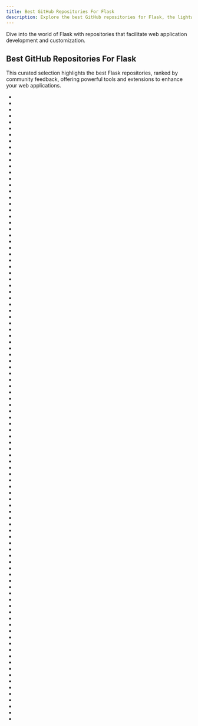 ```yaml
---
title: Best GitHub Repositories For Flask
description: Explore the best GitHub repositories for Flask, the lightweight WSGI web application framework for Python.
---
```

Dive into the world of Flask with repositories that facilitate web application development and customization.

## Best GitHub Repositories For Flask

This curated selection highlights the best Flask repositories, ranked by community feedback, offering powerful tools and extensions to enhance your web applications.

- <Badge owner="pallets" repoName="flask" stars="https://img.shields.io/github/stars/pallets/flask?style=flat&logoSize=auto" forks="https://img.shields.io/github/forks/pallets/flask?style=flat&logoSize=auto"/>
- <Badge owner="apache" repoName="superset" stars="https://img.shields.io/github/stars/apache/superset?style=flat&logoSize=auto" forks="https://img.shields.io/github/forks/apache/superset?style=flat&logoSize=auto"/>
- <Badge owner="Asabeneh" repoName="30-Days-Of-Python" stars="https://img.shields.io/github/stars/Asabeneh/30-Days-Of-Python?style=flat&logoSize=auto" forks="https://img.shields.io/github/forks/Asabeneh/30-Days-Of-Python?style=flat&logoSize=auto"/>
- <Badge owner="plotly" repoName="dash" stars="https://img.shields.io/github/stars/plotly/dash?style=flat&logoSize=auto" forks="https://img.shields.io/github/forks/plotly/dash?style=flat&logoSize=auto"/>
- <Badge owner="postmanlabs" repoName="httpbin" stars="https://img.shields.io/github/stars/postmanlabs/httpbin?style=flat&logoSize=auto" forks="https://img.shields.io/github/forks/postmanlabs/httpbin?style=flat&logoSize=auto"/>
- <Badge owner="humiaozuzu" repoName="awesome-flask" stars="https://img.shields.io/github/stars/humiaozuzu/awesome-flask?style=flat&logoSize=auto" forks="https://img.shields.io/github/forks/humiaozuzu/awesome-flask?style=flat&logoSize=auto"/>
- <Badge owner="Miserlou" repoName="Zappa" stars="https://img.shields.io/github/stars/Miserlou/Zappa?style=flat&logoSize=auto" forks="https://img.shields.io/github/forks/Miserlou/Zappa?style=flat&logoSize=auto"/>
- <Badge owner="benbusby" repoName="whoogle-search" stars="https://img.shields.io/github/stars/benbusby/whoogle-search?style=flat&logoSize=auto" forks="https://img.shields.io/github/forks/benbusby/whoogle-search?style=flat&logoSize=auto"/>
- <Badge owner="miguelgrinberg" repoName="flasky" stars="https://img.shields.io/github/stars/miguelgrinberg/flasky?style=flat&logoSize=auto" forks="https://img.shields.io/github/forks/miguelgrinberg/flasky?style=flat&logoSize=auto"/>
- <Badge owner="vvbbnn00" repoName="WARP-Clash-API" stars="https://img.shields.io/github/stars/vvbbnn00/WARP-Clash-API?style=flat&logoSize=auto" forks="https://img.shields.io/github/forks/vvbbnn00/WARP-Clash-API?style=flat&logoSize=auto"/>
- <Badge owner="jofpin" repoName="trape" stars="https://img.shields.io/github/stars/jofpin/trape?style=flat&logoSize=auto" forks="https://img.shields.io/github/forks/jofpin/trape?style=flat&logoSize=auto"/>
- <Badge owner="dvf" repoName="blockchain" stars="https://img.shields.io/github/stars/dvf/blockchain?style=flat&logoSize=auto" forks="https://img.shields.io/github/forks/dvf/blockchain?style=flat&logoSize=auto"/>
- <Badge owner="ipkn" repoName="crow" stars="https://img.shields.io/github/stars/ipkn/crow?style=flat&logoSize=auto" forks="https://img.shields.io/github/forks/ipkn/crow?style=flat&logoSize=auto"/>
- <Badge owner="flask-restful" repoName="flask-restful" stars="https://img.shields.io/github/stars/flask-restful/flask-restful?style=flat&logoSize=auto" forks="https://img.shields.io/github/forks/flask-restful/flask-restful?style=flat&logoSize=auto"/>
- <Badge owner="pyeve" repoName="eve" stars="https://img.shields.io/github/stars/pyeve/eve?style=flat&logoSize=auto" forks="https://img.shields.io/github/forks/pyeve/eve?style=flat&logoSize=auto"/>
- <Badge owner="joeyespo" repoName="grip" stars="https://img.shields.io/github/stars/joeyespo/grip?style=flat&logoSize=auto" forks="https://img.shields.io/github/forks/joeyespo/grip?style=flat&logoSize=auto"/>
- <Badge owner="pallets-eco" repoName="flask-admin" stars="https://img.shields.io/github/stars/pallets-eco/flask-admin?style=flat&logoSize=auto" forks="https://img.shields.io/github/forks/pallets-eco/flask-admin?style=flat&logoSize=auto"/>
- <Badge owner="Python3WebSpider" repoName="ProxyPool" stars="https://img.shields.io/github/stars/Python3WebSpider/ProxyPool?style=flat&logoSize=auto" forks="https://img.shields.io/github/forks/Python3WebSpider/ProxyPool?style=flat&logoSize=auto"/>
- <Badge owner="CTFd" repoName="CTFd" stars="https://img.shields.io/github/stars/CTFd/CTFd?style=flat&logoSize=auto" forks="https://img.shields.io/github/forks/CTFd/CTFd?style=flat&logoSize=auto"/>
- <Badge owner="miguelgrinberg" repoName="Flask-SocketIO" stars="https://img.shields.io/github/stars/miguelgrinberg/Flask-SocketIO?style=flat&logoSize=auto" forks="https://img.shields.io/github/forks/miguelgrinberg/Flask-SocketIO?style=flat&logoSize=auto"/>
- <Badge owner="simple-login" repoName="app" stars="https://img.shields.io/github/stars/simple-login/app?style=flat&logoSize=auto" forks="https://img.shields.io/github/forks/simple-login/app?style=flat&logoSize=auto"/>
- <Badge owner="man-group" repoName="dtale" stars="https://img.shields.io/github/stars/man-group/dtale?style=flat&logoSize=auto" forks="https://img.shields.io/github/forks/man-group/dtale?style=flat&logoSize=auto"/>
- <Badge owner="dpgaspar" repoName="Flask-AppBuilder" stars="https://img.shields.io/github/stars/dpgaspar/Flask-AppBuilder?style=flat&logoSize=auto" forks="https://img.shields.io/github/forks/dpgaspar/Flask-AppBuilder?style=flat&logoSize=auto"/>
- <Badge owner="cookiecutter-flask" repoName="cookiecutter-flask" stars="https://img.shields.io/github/stars/cookiecutter-flask/cookiecutter-flask?style=flat&logoSize=auto" forks="https://img.shields.io/github/forks/cookiecutter-flask/cookiecutter-flask?style=flat&logoSize=auto"/>
- <Badge owner="lepture" repoName="authlib" stars="https://img.shields.io/github/stars/lepture/authlib?style=flat&logoSize=auto" forks="https://img.shields.io/github/forks/lepture/authlib?style=flat&logoSize=auto"/>
- <Badge owner="miguelgrinberg" repoName="microblog" stars="https://img.shields.io/github/stars/miguelgrinberg/microblog?style=flat&logoSize=auto" forks="https://img.shields.io/github/forks/miguelgrinberg/microblog?style=flat&logoSize=auto"/>
- <Badge owner="realpython" repoName="discover-flask" stars="https://img.shields.io/github/stars/realpython/discover-flask?style=flat&logoSize=auto" forks="https://img.shields.io/github/forks/realpython/discover-flask?style=flat&logoSize=auto"/>
- <Badge owner="schenkd" repoName="nginx-ui" stars="https://img.shields.io/github/stars/schenkd/nginx-ui?style=flat&logoSize=auto" forks="https://img.shields.io/github/forks/schenkd/nginx-ui?style=flat&logoSize=auto"/>
- <Badge owner="ahkarami" repoName="Deep-Learning-in-Production" stars="https://img.shields.io/github/stars/ahkarami/Deep-Learning-in-Production?style=flat&logoSize=auto" forks="https://img.shields.io/github/forks/ahkarami/Deep-Learning-in-Production?style=flat&logoSize=auto"/>
- <Badge owner="pallets-eco" repoName="flask-sqlalchemy" stars="https://img.shields.io/github/stars/pallets-eco/flask-sqlalchemy?style=flat&logoSize=auto" forks="https://img.shields.io/github/forks/pallets-eco/flask-sqlalchemy?style=flat&logoSize=auto"/>
- <Badge owner="ets-labs" repoName="python-dependency-injector" stars="https://img.shields.io/github/stars/ets-labs/python-dependency-injector?style=flat&logoSize=auto" forks="https://img.shields.io/github/forks/ets-labs/python-dependency-injector?style=flat&logoSize=auto"/>
- <Badge owner="dynaconf" repoName="dynaconf" stars="https://img.shields.io/github/stars/dynaconf/dynaconf?style=flat&logoSize=auto" forks="https://img.shields.io/github/forks/dynaconf/dynaconf?style=flat&logoSize=auto"/>
- <Badge owner="flasgger" repoName="flasgger" stars="https://img.shields.io/github/stars/flasgger/flasgger?style=flat&logoSize=auto" forks="https://img.shields.io/github/forks/flasgger/flasgger?style=flat&logoSize=auto"/>
- <Badge owner="kennethreitz" repoName="responder" stars="https://img.shields.io/github/stars/kennethreitz/responder?style=flat&logoSize=auto" forks="https://img.shields.io/github/forks/kennethreitz/responder?style=flat&logoSize=auto"/>
- <Badge owner="maxcountryman" repoName="flask-login" stars="https://img.shields.io/github/stars/maxcountryman/flask-login?style=flat&logoSize=auto" forks="https://img.shields.io/github/forks/maxcountryman/flask-login?style=flat&logoSize=auto"/>
- <Badge owner="elliotgao2" repoName="toapi" stars="https://img.shields.io/github/stars/elliotgao2/toapi?style=flat&logoSize=auto" forks="https://img.shields.io/github/forks/elliotgao2/toapi?style=flat&logoSize=auto"/>
- <Badge owner="SelfhostedPro" repoName="Yacht" stars="https://img.shields.io/github/stars/SelfhostedPro/Yacht?style=flat&logoSize=auto" forks="https://img.shields.io/github/forks/SelfhostedPro/Yacht?style=flat&logoSize=auto"/>
- <Badge owner="coleifer" repoName="sqlite-web" stars="https://img.shields.io/github/stars/coleifer/sqlite-web?style=flat&logoSize=auto" forks="https://img.shields.io/github/forks/coleifer/sqlite-web?style=flat&logoSize=auto"/>
- <Badge owner="zappa" repoName="Zappa" stars="https://img.shields.io/github/stars/zappa/Zappa?style=flat&logoSize=auto" forks="https://img.shields.io/github/forks/zappa/Zappa?style=flat&logoSize=auto"/>
- <Badge owner="christabor" repoName="flask_jsondash" stars="https://img.shields.io/github/stars/christabor/flask_jsondash?style=flat&logoSize=auto" forks="https://img.shields.io/github/forks/christabor/flask_jsondash?style=flat&logoSize=auto"/>
- <Badge owner="luhuisicnu" repoName="The-Flask-Mega-Tutorial-zh" stars="https://img.shields.io/github/stars/luhuisicnu/The-Flask-Mega-Tutorial-zh?style=flat&logoSize=auto" forks="https://img.shields.io/github/forks/luhuisicnu/The-Flask-Mega-Tutorial-zh?style=flat&logoSize=auto"/>
- <Badge owner="nyaadevs" repoName="nyaa" stars="https://img.shields.io/github/stars/nyaadevs/nyaa?style=flat&logoSize=auto" forks="https://img.shields.io/github/forks/nyaadevs/nyaa?style=flat&logoSize=auto"/>
- <Badge owner="tirthajyoti" repoName="Machine-Learning-with-Python" stars="https://img.shields.io/github/stars/tirthajyoti/Machine-Learning-with-Python?style=flat&logoSize=auto" forks="https://img.shields.io/github/forks/tirthajyoti/Machine-Learning-with-Python?style=flat&logoSize=auto"/>
- <Badge owner="hack4impact" repoName="flask-base" stars="https://img.shields.io/github/stars/hack4impact/flask-base?style=flat&logoSize=auto" forks="https://img.shields.io/github/forks/hack4impact/flask-base?style=flat&logoSize=auto"/>
- <Badge owner="the0demiurge" repoName="ShadowSocksShare" stars="https://img.shields.io/github/stars/the0demiurge/ShadowSocksShare?style=flat&logoSize=auto" forks="https://img.shields.io/github/forks/the0demiurge/ShadowSocksShare?style=flat&logoSize=auto"/>
- <Badge owner="tiangolo" repoName="uwsgi-nginx-flask-docker" stars="https://img.shields.io/github/stars/tiangolo/uwsgi-nginx-flask-docker?style=flat&logoSize=auto" forks="https://img.shields.io/github/forks/tiangolo/uwsgi-nginx-flask-docker?style=flat&logoSize=auto"/>
- <Badge owner="reloadware" repoName="reloadium" stars="https://img.shields.io/github/stars/reloadware/reloadium?style=flat&logoSize=auto" forks="https://img.shields.io/github/forks/reloadware/reloadium?style=flat&logoSize=auto"/>
- <Badge owner="formspree" repoName="formspree" stars="https://img.shields.io/github/stars/formspree/formspree?style=flat&logoSize=auto" forks="https://img.shields.io/github/forks/formspree/formspree?style=flat&logoSize=auto"/>
- <Badge owner="noirbizarre" repoName="flask-restplus" stars="https://img.shields.io/github/stars/noirbizarre/flask-restplus?style=flat&logoSize=auto" forks="https://img.shields.io/github/forks/noirbizarre/flask-restplus?style=flat&logoSize=auto"/>
- <Badge owner="flaskbb" repoName="flaskbb" stars="https://img.shields.io/github/stars/flaskbb/flaskbb?style=flat&logoSize=auto" forks="https://img.shields.io/github/forks/flaskbb/flaskbb?style=flat&logoSize=auto"/>
- <Badge owner="tangyoha" repoName="telegram_media_downloader" stars="https://img.shields.io/github/stars/tangyoha/telegram_media_downloader?style=flat&logoSize=auto" forks="https://img.shields.io/github/forks/tangyoha/telegram_media_downloader?style=flat&logoSize=auto"/>
- <Badge owner="Jahaja" repoName="psdash" stars="https://img.shields.io/github/stars/Jahaja/psdash?style=flat&logoSize=auto" forks="https://img.shields.io/github/forks/Jahaja/psdash?style=flat&logoSize=auto"/>
- <Badge owner="miguelgrinberg" repoName="Flask-Migrate" stars="https://img.shields.io/github/stars/miguelgrinberg/Flask-Migrate?style=flat&logoSize=auto" forks="https://img.shields.io/github/forks/miguelgrinberg/Flask-Migrate?style=flat&logoSize=auto"/>
- <Badge owner="mjhea0" repoName="flaskr-tdd" stars="https://img.shields.io/github/stars/mjhea0/flaskr-tdd?style=flat&logoSize=auto" forks="https://img.shields.io/github/forks/mjhea0/flaskr-tdd?style=flat&logoSize=auto"/>
- <Badge owner="ml-tooling" repoName="best-of-web-python" stars="https://img.shields.io/github/stars/ml-tooling/best-of-web-python?style=flat&logoSize=auto" forks="https://img.shields.io/github/forks/ml-tooling/best-of-web-python?style=flat&logoSize=auto"/>
- <Badge owner="stitchfix" repoName="pyxley" stars="https://img.shields.io/github/stars/stitchfix/pyxley?style=flat&logoSize=auto" forks="https://img.shields.io/github/forks/stitchfix/pyxley?style=flat&logoSize=auto"/>
- <Badge owner="quokkaproject" repoName="quokka" stars="https://img.shields.io/github/stars/quokkaproject/quokka?style=flat&logoSize=auto" forks="https://img.shields.io/github/forks/quokkaproject/quokka?style=flat&logoSize=auto"/>
- <Badge owner="python-security" repoName="pyt" stars="https://img.shields.io/github/stars/python-security/pyt?style=flat&logoSize=auto" forks="https://img.shields.io/github/forks/python-security/pyt?style=flat&logoSize=auto"/>
- <Badge owner="python-restx" repoName="flask-restx" stars="https://img.shields.io/github/stars/python-restx/flask-restx?style=flat&logoSize=auto" forks="https://img.shields.io/github/forks/python-restx/flask-restx?style=flat&logoSize=auto"/>
- <Badge owner="codingforentrepreneurs" repoName="30-Days-of-Python" stars="https://img.shields.io/github/stars/codingforentrepreneurs/30-Days-of-Python?style=flat&logoSize=auto" forks="https://img.shields.io/github/forks/codingforentrepreneurs/30-Days-of-Python?style=flat&logoSize=auto"/>
- <Badge owner="cirosantilli" repoName="china-dictatorship" stars="https://img.shields.io/github/stars/cirosantilli/china-dictatorship?style=flat&logoSize=auto" forks="https://img.shields.io/github/forks/cirosantilli/china-dictatorship?style=flat&logoSize=auto"/>
- <Badge owner="shibing624" repoName="python-tutorial" stars="https://img.shields.io/github/stars/shibing624/python-tutorial?style=flat&logoSize=auto" forks="https://img.shields.io/github/forks/shibing624/python-tutorial?style=flat&logoSize=auto"/>
- <Badge owner="pinterest" repoName="querybook" stars="https://img.shields.io/github/stars/pinterest/querybook?style=flat&logoSize=auto" forks="https://img.shields.io/github/forks/pinterest/querybook?style=flat&logoSize=auto"/>
- <Badge owner="johnwheeler" repoName="flask-ask" stars="https://img.shields.io/github/stars/johnwheeler/flask-ask?style=flat&logoSize=auto" forks="https://img.shields.io/github/forks/johnwheeler/flask-ask?style=flat&logoSize=auto"/>
- <Badge owner="widgetti" repoName="solara" stars="https://img.shields.io/github/stars/widgetti/solara?style=flat&logoSize=auto" forks="https://img.shields.io/github/forks/widgetti/solara?style=flat&logoSize=auto"/>
- <Badge owner="Baiyuetribe" repoName="kamiFaka" stars="https://img.shields.io/github/stars/Baiyuetribe/kamiFaka?style=flat&logoSize=auto" forks="https://img.shields.io/github/forks/Baiyuetribe/kamiFaka?style=flat&logoSize=auto"/>
- <Badge owner="greyli" repoName="helloflask" stars="https://img.shields.io/github/stars/greyli/helloflask?style=flat&logoSize=auto" forks="https://img.shields.io/github/forks/greyli/helloflask?style=flat&logoSize=auto"/>
- <Badge owner="guanshuicheng" repoName="invoice" stars="https://img.shields.io/github/stars/guanshuicheng/invoice?style=flat&logoSize=auto" forks="https://img.shields.io/github/forks/guanshuicheng/invoice?style=flat&logoSize=auto"/>
- <Badge owner="indico" repoName="indico" stars="https://img.shields.io/github/stars/indico/indico?style=flat&logoSize=auto" forks="https://img.shields.io/github/forks/indico/indico?style=flat&logoSize=auto"/>
- <Badge owner="dongweiming" repoName="wechat-admin" stars="https://img.shields.io/github/stars/dongweiming/wechat-admin?style=flat&logoSize=auto" forks="https://img.shields.io/github/forks/dongweiming/wechat-admin?style=flat&logoSize=auto"/>
- <Badge owner="heroku-python" repoName="flask-sockets" stars="https://img.shields.io/github/stars/heroku-python/flask-sockets?style=flat&logoSize=auto" forks="https://img.shields.io/github/forks/heroku-python/flask-sockets?style=flat&logoSize=auto"/>
- <Badge owner="imwilsonxu" repoName="fbone" stars="https://img.shields.io/github/stars/imwilsonxu/fbone?style=flat&logoSize=auto" forks="https://img.shields.io/github/forks/imwilsonxu/fbone?style=flat&logoSize=auto"/>
- <Badge owner="supabase" repoName="supabase-py" stars="https://img.shields.io/github/stars/supabase/supabase-py?style=flat&logoSize=auto" forks="https://img.shields.io/github/forks/supabase/supabase-py?style=flat&logoSize=auto"/>
- <Badge owner="rpicard" repoName="explore-flask" stars="https://img.shields.io/github/stars/rpicard/explore-flask?style=flat&logoSize=auto" forks="https://img.shields.io/github/forks/rpicard/explore-flask?style=flat&logoSize=auto"/>
- <Badge owner="pallets-eco" repoName="flask-security-3.0" stars="https://img.shields.io/github/stars/pallets-eco/flask-security-3.0?style=flat&logoSize=auto" forks="https://img.shields.io/github/forks/pallets-eco/flask-security-3.0?style=flat&logoSize=auto"/>
- <Badge owner="zwczou" repoName="weixin-python" stars="https://img.shields.io/github/stars/zwczou/weixin-python?style=flat&logoSize=auto" forks="https://img.shields.io/github/forks/zwczou/weixin-python?style=flat&logoSize=auto"/>
- <Badge owner="mattupstate" repoName="overholt" stars="https://img.shields.io/github/stars/mattupstate/overholt?style=flat&logoSize=auto" forks="https://img.shields.io/github/forks/mattupstate/overholt?style=flat&logoSize=auto"/>
- <Badge owner="mbr" repoName="flask-bootstrap" stars="https://img.shields.io/github/stars/mbr/flask-bootstrap?style=flat&logoSize=auto" forks="https://img.shields.io/github/forks/mbr/flask-bootstrap?style=flat&logoSize=auto"/>
- <Badge owner="vimalloc" repoName="flask-jwt-extended" stars="https://img.shields.io/github/stars/vimalloc/flask-jwt-extended?style=flat&logoSize=auto" forks="https://img.shields.io/github/forks/vimalloc/flask-jwt-extended?style=flat&logoSize=auto"/>
- <Badge owner="realpython" repoName="flask-boilerplate" stars="https://img.shields.io/github/stars/realpython/flask-boilerplate?style=flat&logoSize=auto" forks="https://img.shields.io/github/forks/realpython/flask-boilerplate?style=flat&logoSize=auto"/>
- <Badge owner="NetEaseGame" repoName="git-webhook" stars="https://img.shields.io/github/stars/NetEaseGame/git-webhook?style=flat&logoSize=auto" forks="https://img.shields.io/github/forks/NetEaseGame/git-webhook?style=flat&logoSize=auto"/>
- <Badge owner="dternyak" repoName="React-Redux-Flask" stars="https://img.shields.io/github/stars/dternyak/React-Redux-Flask?style=flat&logoSize=auto" forks="https://img.shields.io/github/forks/dternyak/React-Redux-Flask?style=flat&logoSize=auto"/>
- <Badge owner="mjhea0" repoName="awesome-flask" stars="https://img.shields.io/github/stars/mjhea0/awesome-flask?style=flat&logoSize=auto" forks="https://img.shields.io/github/forks/mjhea0/awesome-flask?style=flat&logoSize=auto"/>
- <Badge owner="pallets-eco" repoName="flask-wtf" stars="https://img.shields.io/github/stars/pallets-eco/flask-wtf?style=flat&logoSize=auto" forks="https://img.shields.io/github/forks/pallets-eco/flask-wtf?style=flat&logoSize=auto"/>
- <Badge owner="fossasia" repoName="Flask_Simple_Form" stars="https://img.shields.io/github/stars/fossasia/Flask_Simple_Form?style=flat&logoSize=auto" forks="https://img.shields.io/github/forks/fossasia/Flask_Simple_Form?style=flat&logoSize=auto"/>
- <Badge owner="lepture" repoName="flask-oauthlib" stars="https://img.shields.io/github/stars/lepture/flask-oauthlib?style=flat&logoSize=auto" forks="https://img.shields.io/github/forks/lepture/flask-oauthlib?style=flat&logoSize=auto"/>
- <Badge owner="Parallels" repoName="rq-dashboard" stars="https://img.shields.io/github/stars/Parallels/rq-dashboard?style=flat&logoSize=auto" forks="https://img.shields.io/github/forks/Parallels/rq-dashboard?style=flat&logoSize=auto"/>
- <Badge owner="flask-api" repoName="flask-api" stars="https://img.shields.io/github/stars/flask-api/flask-api?style=flat&logoSize=auto" forks="https://img.shields.io/github/forks/flask-api/flask-api?style=flat&logoSize=auto"/>
- <Badge owner="gtalarico" repoName="flask-vuejs-template" stars="https://img.shields.io/github/stars/gtalarico/flask-vuejs-template?style=flat&logoSize=auto" forks="https://img.shields.io/github/forks/gtalarico/flask-vuejs-template?style=flat&logoSize=auto"/>
- <Badge owner="miguelgrinberg" repoName="flask-video-streaming" stars="https://img.shields.io/github/stars/miguelgrinberg/flask-video-streaming?style=flat&logoSize=auto" forks="https://img.shields.io/github/forks/miguelgrinberg/flask-video-streaming?style=flat&logoSize=auto"/>
- <Badge owner="tecladocode" repoName="rest-apis-flask-python" stars="https://img.shields.io/github/stars/tecladocode/rest-apis-flask-python?style=flat&logoSize=auto" forks="https://img.shields.io/github/forks/tecladocode/rest-apis-flask-python?style=flat&logoSize=auto"/>
- <Badge owner="paicha" repoName="gxgk-wechat-server" stars="https://img.shields.io/github/stars/paicha/gxgk-wechat-server?style=flat&logoSize=auto" forks="https://img.shields.io/github/forks/paicha/gxgk-wechat-server?style=flat&logoSize=auto"/>
- <Badge owner="marshmallow-code" repoName="webargs" stars="https://img.shields.io/github/stars/marshmallow-code/webargs?style=flat&logoSize=auto" forks="https://img.shields.io/github/forks/marshmallow-code/webargs?style=flat&logoSize=auto"/>
- <Badge owner="lxztju" repoName="pytorch_classification" stars="https://img.shields.io/github/stars/lxztju/pytorch_classification?style=flat&logoSize=auto" forks="https://img.shields.io/github/forks/lxztju/pytorch_classification?style=flat&logoSize=auto"/>
- <Badge owner="DjangoEx" repoName="awesome-python-resources" stars="https://img.shields.io/github/stars/DjangoEx/awesome-python-resources?style=flat&logoSize=auto" forks="https://img.shields.io/github/forks/DjangoEx/awesome-python-resources?style=flat&logoSize=auto"/>
- <Badge owner="frol" repoName="flask-restplus-server-example" stars="https://img.shields.io/github/stars/frol/flask-restplus-server-example?style=flat&logoSize=auto" forks="https://img.shields.io/github/forks/frol/flask-restplus-server-example?style=flat&logoSize=auto"/>
- <Badge owner="pallets" repoName="flask-website" stars="https://img.shields.io/github/stars/pallets/flask-website?style=flat&logoSize=auto" forks="https://img.shields.io/github/forks/pallets/flask-website?style=flat&logoSize=auto"/>
- <Badge owner="ustayready" repoName="CredSniper" stars="https://img.shields.io/github/stars/ustayready/CredSniper?style=flat&logoSize=auto" forks="https://img.shields.io/github/forks/ustayready/CredSniper?style=flat&logoSize=auto"/>
- <Badge owner="graphql-python" repoName="flask-graphql" stars="https://img.shields.io/github/stars/graphql-python/flask-graphql?style=flat&logoSize=auto" forks="https://img.shields.io/github/forks/graphql-python/flask-graphql?style=flat&logoSize=auto"/>
- <Badge owner="ZhangGe6" repoName="onnx-modifier" stars="https://img.shields.io/github/stars/ZhangGe6/onnx-modifier?style=flat&logoSize=auto" forks="https://img.shields.io/github/forks/ZhangGe6/onnx-modifier?style=flat&logoSize=auto"/>